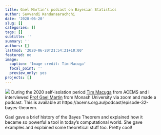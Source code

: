 ```yaml
---
title: Gael Martin's podcast on Bayesian Statistics
author: Sevvandi Kandanaarachchi
date: '2020-06-20'
slug: []
categories: []
tags: []
subtitle: ''
summary: ''
authors: []
lastmod: '2020-06-20T21:54:21+10:00'
featured: no
image:
  caption: 'Image credit: Tim Macuga'
  focal_point: ''
  preview_only: yes
projects: []
---
```

![](/img/Gael_pic.jpg)
During the 2020 self-isolation period [Tim Macuga](https://acems.org.au/our-people/tim-macuga) from ACEMS and I interviewed [Prof Gael Martin](http://users.monash.edu.au/~gmartin/) from Monash University via zoom and made a podcast. This is available at https://acems.org.au/podcast/episode-32-bayes-theorem. 

Gael gave a brief history of the Bayes Theorem and explained how it became so powerful a tool in today's computational world. She gave examples and explained some theoretical stuff too. Pretty cool! 